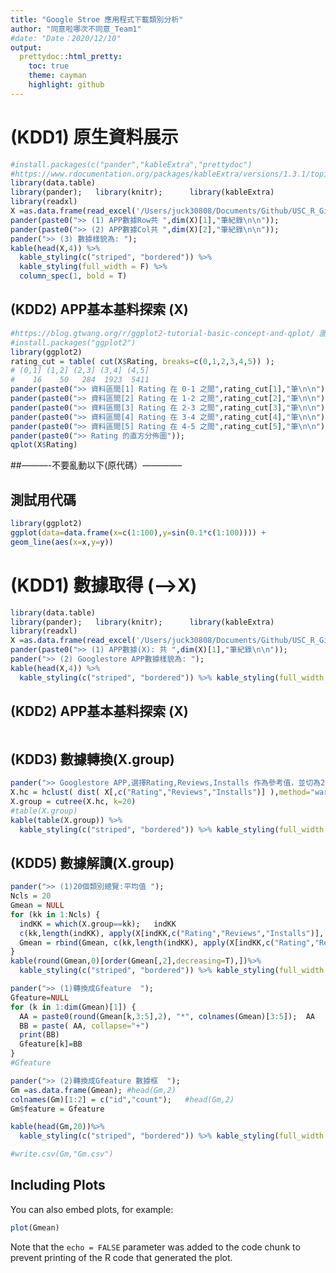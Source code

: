```yaml
---
title: "Google Stroe 應用程式下載類別分析"
author: "同意啦哪次不同意_Team1"
#date: "Date：2020/12/10"
output: 
  prettydoc::html_pretty:
    toc: true
    theme: cayman
    highlight: github
---
```


# (KDD1) 原生資料展示
```r
#install.packages(c("pander","kableExtra","prettydoc")
#https://www.rdocumentation.org/packages/kableExtra/versions/1.3.1/topics/kable_styling 語法參考資料
library(data.table)
library(pander);   library(knitr);      library(kableExtra)
library(readxl)
X =as.data.frame(read_excel('/Users/juck30808/Documents/Github/USC_R_Git/2.R-tech/data/googleplaystore4_(7000).xlsX'))
pander(paste0(">> (1) APP數據Row共 ",dim(X)[1],"筆紀錄\n\n")); 
pander(paste0(">> (2) APP數據Col共 ",dim(X)[2],"筆紀錄\n\n")); 
pander(">> (3) 數據樣貌為: "); 
kable(head(X,4)) %>%
  kable_styling(c("striped", "bordered")) %>% 
  kable_styling(full_width = F) %>% 
  column_spec(1, bold = T)
```

## (KDD2) APP基本基料探索 (X)
```r
#https://blog.gtwang.org/r/ggplot2-tutorial-basic-concept-and-qplot/ 圖形化ggplot語法參考資料
#install.packages("ggplot2")
library(ggplot2)
rating_cut = table( cut(X$Rating, breaks=c(0,1,2,3,4,5)) );
# (0,1] (1,2] (2,3] (3,4] (4,5] 
#    16    50   284  1923  5411 
pander(paste0(">> 資料區間[1] Rating 在 0-1 之間",rating_cut[1],"筆\n\n"));  
pander(paste0(">> 資料區間[2] Rating 在 1-2 之間",rating_cut[2],"筆\n\n")); 
pander(paste0(">> 資料區間[3] Rating 在 2-3 之間",rating_cut[3],"筆\n\n")); 
pander(paste0(">> 資料區間[4] Rating 在 3-4 之間",rating_cut[4],"筆\n\n")); 
pander(paste0(">> 資料區間[5] Rating 在 4-5 之間",rating_cut[5],"筆\n\n")); 
pander(paste0(">> Rating 的直方分佈圖")); 
qplot(X$Rating)

```







##----------不要亂動以下(原代碼）--------------

## 測試用代碼
```r
library(ggplot2)
ggplot(data=data.frame(x=c(1:100),y=sin(0.1*c(1:100)))) +
geom_line(aes(x=x,y=y))
```


# (KDD1) 數據取得 (-->X)
```r
library(data.table)
library(pander);   library(knitr);      library(kableExtra)
library(readxl)
X =as.data.frame(read_excel('/Users/juck30808/Documents/Github/USC_R_Git/2.R-tech/data/googleplaystore4_(7000).xlsX'))
pander(paste0(">> (1) APP數據(X): 共 ",dim(X)[1],"筆紀錄\n\n")); 
pander(">> (2) Googlestore APP數據樣貌為: "); 
kable(head(X,4)) %>%
  kable_styling(c("striped", "bordered")) %>% kable_styling(full_width = F) %>% column_spec(1, bold = T)
```

## (KDD2) APP基本基料探索 (X)
```r

```


## (KDD3) 數據轉換(X.group)
```r
pander(">> Googlestore APP,選擇Rating,Reviews,Installs 作為參考值，並切為20個類別: "); 
X.hc = hclust( dist( X[,c("Rating","Reviews","Installs")] ),method="ward.D")
X.group = cutree(X.hc, k=20)
#table(X.group)
kable(table(X.group)) %>%
  kable_styling(c("striped", "bordered")) %>% kable_styling(full_width = F) %>% column_spec(1, bold = T)
```

## (KDD5) 數據解讀(X.group)
```r

pander(">> (1)20個類別總覽:平均值 "); 
Ncls = 20
Gmean = NULL
for (kk in 1:Ncls) {
  indKK = which(X.group==kk);   indKK
  c(kk,length(indKK), apply(X[indKK,c("Rating","Reviews","Installs")], 2, mean))
  Gmean = rbind(Gmean, c(kk,length(indKK), apply(X[indKK,c("Rating","Reviews","Installs")], 2, mean)))  
}
kable(round(Gmean,0)[order(Gmean[,2],decreasing=T),])%>%
  kable_styling(c("striped", "bordered")) %>% kable_styling(full_width = F) %>% column_spec(1, bold = T)
```

```r
pander(">> (1)轉換成Gfeature  "); 
Gfeature=NULL
for (k in 1:dim(Gmean)[1]) {
  AA = paste0(round(Gmean[k,3:5],2), "*", colnames(Gmean)[3:5]);  AA
  BB = paste( AA, collapse="+")
  print(BB)
  Gfeature[k]=BB
}
#Gfeature

pander(">> (2)轉換成Gfeature 數據框  "); 
Gm =as.data.frame(Gmean); #head(Gm,2)
colnames(Gm)[1:2] = c("id","count");   #head(Gm,2)
Gm$feature = Gfeature

kable(head(Gm,20))%>%
  kable_styling(c("striped", "bordered")) %>% kable_styling(full_width = F) %>% column_spec(1, bold = T)

#write.csv(Gm,"Gm.csv")

```



## Including Plots

You can also embed plots, for example:

```r
plot(Gmean)

```

Note that the `echo = FALSE` parameter was added to the code chunk to prevent printing of the R code that generated the plot.
